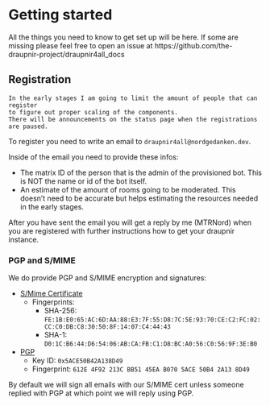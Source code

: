 # Getting started

All the things you need to know to get set up will be here. If some are missing
please feel free to open an issue at https://github.com/the-draupnir-project/draupnir4all_docs

## Registration

```block2
In the early stages I am going to limit the amount of people that can register
to figure out proper scaling of the components.
There will be announcements on the status page when the registrations are paused.
```

To register you need to write an email to `draupnir4all@nordgedanken.dev`.

Inside of the email you need to provide these infos:

- The matrix ID of the person that is the admin of the provisioned bot. This is NOT the name or id of the bot itself.
- An estimate of the amount of rooms going to be moderated. This doesn't need to be accurate but helps estimating the resources needed in the early stages.

After you have sent the email you will get a reply by me (MTRNord) when you are registered with further instructions how to get your draupnir instance.

### PGP and S/MIME

We do provide PGP and S/MIME encryption and signatures:

- [S/Mime Certificate](images/smime.crt)
  - Fingerprints:
    - SHA-256: `FE:1B:E0:65:AC:6D:AA:88:E3:7F:55:D8:7C:5E:93:70:CE:C2:FC:02:CC:C0:DB:C8:30:50:8F:14:07:C4:44:43`
    - SHA-1: `D0:1C:B6:44:D6:54:06:AB:CA:FB:C1:D8:BC:A0:56:C0:56:9F:3E:B0`
- [PGP](images/pgp-public.asc)
  - Key ID: `0x5ACE50B42A138D49`
  - Fingerprint: `612E 4F92 213C BB51 45EA B070 5ACE 50B4 2A13 8D49`
  
By default we will sign all emails with our S/MIME cert unless someone replied with PGP at which point we will reply using PGP.